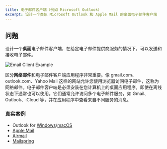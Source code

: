 ```yaml
---
title: 电子邮件客户端（例如 Microsoft Outlook）
excerpt: 设计一个类似 Microsoft Outlook 和 Apple Mail 的桌面电子邮件客户端
---
```


## 问题

设计一个**桌面**电子邮件客户端，在给定电子邮件提供商服务的情况下，可以发送和接收电子邮件。

![Email Client Example](/img/questions/email-client-outlook/email-client-example.png)

区分**网络邮件**和电子邮件客户端应用程序非常重要。像 gmail.com、outlook.com、Yahoo Mail 这样的网站允许您使用浏览器访问电子邮件，这称为网络邮件。电子邮件客户端是必须安装在您计算机上的桌面应用程序，即使在离线状态下通常也可以使用。它们通常允许访问多个电子邮件服务，如 Gmail、Outlook、iCloud 等，并在应用程序中查看来自不同服务的消息。

### 真实案例

* Outlook for [Windows](https://apps.microsoft.com/store/detail/outlook-for-windows/9NRX63209R7B)/[macOS](https://apps.apple.com/sg/app/microsoft-outlook/id985367838)
* [Apple Mail](https://support.apple.com/en-sg/guide/mail/welcome/mac)
* [Airmail](https://airmailapp.com/)
* [Mailspring](https://getmailspring.com/)
